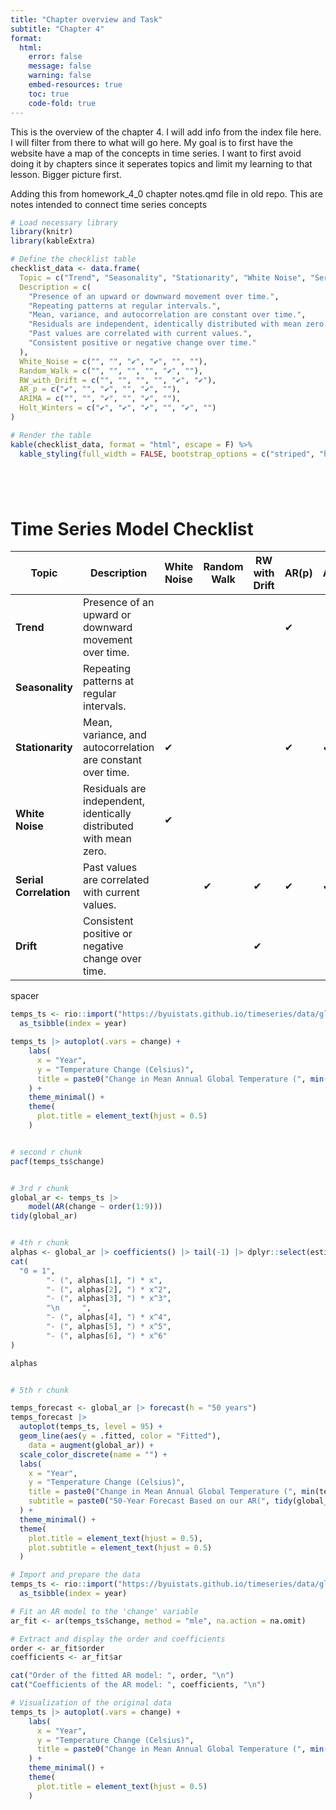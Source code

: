 ```yaml
---
title: "Chapter overview and Task"
subtitle: "Chapter 4"
format: 
  html:
    error: false
    message: false
    warning: false
    embed-resources: true
    toc: true
    code-fold: true
---
```


This is the overview of the chapter 4. I will add info from the index file here. I will filter from there to what will go here.
My goal is to first have the website have a map of the concepts in time series. I want to first avoid doing it by chapters since it seperates topics and limit my learning to that lesson. Bigger picture first.



Adding this from homework_4_0 chapter notes.qmd file in old repo. 
This are notes intended to connect time series concepts



```r
# Load necessary library
library(knitr)
library(kableExtra)

# Define the checklist table
checklist_data <- data.frame(
  Topic = c("Trend", "Seasonality", "Stationarity", "White Noise", "Serial Correlation", "Drift"),
  Description = c(
    "Presence of an upward or downward movement over time.",
    "Repeating patterns at regular intervals.",
    "Mean, variance, and autocorrelation are constant over time.",
    "Residuals are independent, identically distributed with mean zero.",
    "Past values are correlated with current values.",
    "Consistent positive or negative change over time."
  ),
  White_Noise = c("", "", "✔", "✔", "", ""),
  Random_Walk = c("", "", "", "", "✔", ""),
  RW_with_Drift = c("", "", "", "", "✔", "✔"),
  AR_p = c("✔", "", "✔", "", "✔", ""),
  ARIMA = c("", "", "✔", "", "✔", ""),
  Holt_Winters = c("✔", "✔", "✔", "", "✔", "")
)

# Render the table
kable(checklist_data, format = "html", escape = F) %>%
  kable_styling(full_width = FALSE, bootstrap_options = c("striped", "hover"))






```

# Time Series Model Checklist

| Topic | Description | White Noise | Random Walk | RW with Drift | AR(p) | ARIMA | Holt-Winters |
|--------------|-----------------------------|--------|--------|---------|--------|--------|--------|
| **Trend** | Presence of an upward or downward movement over time. |  |  |  | ✔ |  | ✔ |
| **Seasonality** | Repeating patterns at regular intervals. |  |  |  |  |  | ✔ |
| **Stationarity** | Mean, variance, and autocorrelation are constant over time. | ✔ |  |  | ✔ | ✔ | ✔ |
| **White Noise** | Residuals are independent, identically distributed with mean zero. | ✔ |  |  |  |  |  |
| **Serial Correlation** | Past values are correlated with current values. |  | ✔ | ✔ | ✔ | ✔ | ✔ |
| **Drift** | Consistent positive or negative change over time. |  |  | ✔ |  |  |  |

spacer

```r
temps_ts <- rio::import("https://byuistats.github.io/timeseries/data/global_temparature.csv") |>
  as_tsibble(index = year)

temps_ts |> autoplot(.vars = change) +
    labs(
      x = "Year",
      y = "Temperature Change (Celsius)",
      title = paste0("Change in Mean Annual Global Temperature (", min(temps_ts$year), "-", max(temps_ts$year), ")")
    ) +
    theme_minimal() +
    theme(
      plot.title = element_text(hjust = 0.5)
    )


# second r chunk
pacf(temps_ts$change)


# 3rd r chunk
global_ar <- temps_ts |>
    model(AR(change ~ order(1:9)))
tidy(global_ar)


# 4th r chunk
alphas <- global_ar |> coefficients() |> tail(-1) |> dplyr::select(estimate) |> pull()
cat(
  "0 = 1", 
        "- (", alphas[1], ") * x",
        "- (", alphas[2], ") * x^2",
        "- (", alphas[3], ") * x^3",
        "\n     ",
        "- (", alphas[4], ") * x^4",
        "- (", alphas[5], ") * x^5",
        "- (", alphas[6], ") * x^6"
)

alphas


# 5th r chunk

temps_forecast <- global_ar |> forecast(h = "50 years")
temps_forecast |>
  autoplot(temps_ts, level = 95) +
  geom_line(aes(y = .fitted, color = "Fitted"),
    data = augment(global_ar)) +
  scale_color_discrete(name = "") +
  labs(
    x = "Year",
    y = "Temperature Change (Celsius)",
    title = paste0("Change in Mean Annual Global Temperature (", min(temps_ts$year), "-", max(temps_ts$year), ")"),
    subtitle = paste0("50-Year Forecast Based on our AR(", tidy(global_ar) |> as_tibble() |> dplyr::select(term) |> tail(1) |> right(1), ") Model")
  ) +
  theme_minimal() +
  theme(
    plot.title = element_text(hjust = 0.5),
    plot.subtitle = element_text(hjust = 0.5)
  )
```

```r
# Import and prepare the data
temps_ts <- rio::import("https://byuistats.github.io/timeseries/data/global_temparature.csv") |>
  as_tsibble(index = year)

# Fit an AR model to the 'change' variable
ar_fit <- ar(temps_ts$change, method = "mle", na.action = na.omit)

# Extract and display the order and coefficients
order <- ar_fit$order
coefficients <- ar_fit$ar

cat("Order of the fitted AR model: ", order, "\n")
cat("Coefficients of the AR model: ", coefficients, "\n")

# Visualization of the original data
temps_ts |> autoplot(.vars = change) +
    labs(
      x = "Year",
      y = "Temperature Change (Celsius)",
      title = paste0("Change in Mean Annual Global Temperature (", min(temps_ts$year), "-", max(temps_ts$year), ")")
    ) +
    theme_minimal() +
    theme(
      plot.title = element_text(hjust = 0.5)
    )

```


